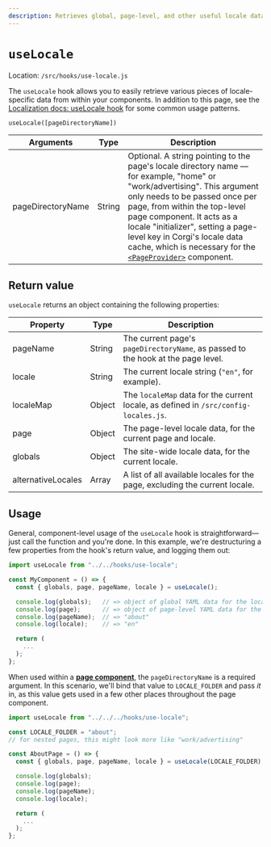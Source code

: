 ```yaml
---
description: Retrieves global, page-level, and other useful locale data.
---
```


# `useLocale`

Location: `/src/hooks/use-locale.js`

The `useLocale` hook allows you to easily retrieve various pieces of locale-specific data from within your components. In addition to this page, see the [Localization docs: useLocale hook](../localization/use-locale-hook) for some common usage patterns. 

`useLocale([pageDirectoryName])`

| Arguments         | Type   | Description |
| ----------------- | ------ | ----------- |
| pageDirectoryName | String | Optional. A string pointing to the page's locale directory name — for example, "home" or "work/advertising". This argument only needs to be passed once per page, from within the top-level page component. It acts as a locale "initializer", setting a page-level key in Corgi's locale data cache, which is necessary for the [`<PageProvider>`](../pages/page-components#the-pageprovider-component) component. |

## Return value

`useLocale` returns an object containing the following properties:

| Property           | Type   | Description |
| ------------------ | ------ | ----------- |
| pageName           | String | The current page's `pageDirectoryName`, as passed to the hook at the page level. |
| locale             | String | The current locale string (`"en"`, for example). |
| localeMap          | Object | The `localeMap` data for the current locale, as defined in `/src/config-locales.js`. |
| page               | Object | The page-level locale data, for the current page and locale. |
| globals            | Object | The site-wide locale data, for the current locale. |
| alternativeLocales | Array  | A list of all available locales for the page, excluding the current locale. |


## Usage

General, component-level usage of the `useLocale` hook is straightforward—just call the function and you're done. In this example, we're destructuring a few properties from the hook's return value, and logging them out:

```jsx
import useLocale from "../../hooks/use-locale";

const MyComponent = () => {
  const { globals, page, pageName, locale } = useLocale();

  console.log(globals);   // => object of global YAML data for the locale.
  console.log(page);      // => object of page-level YAML data for the locale.
  console.log(pageName);  // => "about"
  console.log(locale);    // => "en"

  return (
    ...
  );
};
```

When used within a [**page component**](../pages/page-components), the `pageDirectoryName` is a required argument. In this scenario, we'll bind that value to `LOCALE_FOLDER` and pass _it_ in, as this value gets used in a few other places throughout the page component.

```jsx
import useLocale from "../../../hooks/use-locale";

const LOCALE_FOLDER = "about";
// for nested pages, this might look more like "work/advertising"

const AboutPage = () => {
  const { globals, page, pageName, locale } = useLocale(LOCALE_FOLDER);

  console.log(globals);
  console.log(page);
  console.log(pageName);
  console.log(locale);

  return (
    ...
  );
};
```